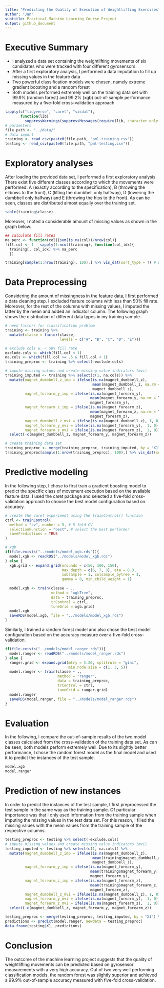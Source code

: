 ```yaml
---
title: "Predicting the Quality of Execution of Weightlifting Exercises"
author: "Jan"
subtitle: Practical Machine Learning Course Project
output: github_document
---
```



# Executive Summary
- I analyzed a data set containing the weightlifting movements of six candidates who were tracked with four different gyrosensors.
- After a first exploratory analysis, I performed a data imputation to fill up missing values in the feature data
- Two powerful classification models were chosen, namely extreme gradient boosting and a random forest
- Both models performed extremely well on the training data set with 99.9\% (random forest) and 99.2\% (xgb) out-of-sample performance measured by a five-fold cross-validation approach

```r
lapply(c("tidyverse", "caret", "visdat"), 
       function(lib) 
         suppressWarnings(suppressMessages(require(lib, character.only = T))))
# parameters
file.path <- "../data/"
# data import
training <- read_csv(paste0(file.path, "pml-training.csv"))
testing <- read_csv(paste0(file.path, "pml-testing.csv"))
```

# Exploratory analyses

After loading the provided data set, I performed a first exploratory analysis. There exist five different classes according to which the movements were performed: A (exactly according to the specification), B (throwing the ellbows to the front), C (lifting the dumbbell only halfway), D (lowering the dumbbell only halfway) and E (throwing the hips to the front). As can be seen, classes are distributed almost equally over the training set. 
```r
table(training$classe)
```

Moreover, I noted a considerable amount of missing values as shown in the graph below.
```r
## calculate fill rates
na_perc <- function(col){sum(is.na(col))/nrow(col)}
fill.col <- 1 - sapply(1:ncol(training), function(col_idx){
  training[, col_idx] %>% na_perc
  })

training[sample(1:nrow(training), 100),] %>% vis_dat(sort_type = T) # we see that a lot of the feature data is missing
```

# Data Preprocessing

Considering the amount of missingness in the feature data, I first performed a data cleaning step. I excluded feature columns with less than 50\% fill rate. Moreover, for the rest of the columns with missing values, I imputed the latter by the mean and added an indicator column. The following graph shows the distribution of different data types in my training sample. 

```r
# need factors for classification problem
training <- training %>% 
  mutate(classe = factor(classe, 
                         levels = c("A", "B", "C", "D", "E"))) 

# exclude cols w. < 50% fill rate
exclude.cols <- which(fill.col < 1)
na.cols <- which(fill.col >= .5 & fill.col < 1)
training_preproc <- training %>% select(-exclude.cols)

# impute missing values and create missing value indicators (mvi)
training_imputed <- training %>% select(c(1, na.cols)) %>% 
  mutate(magnet_dumbbell_z_imp = ifelse(is.na(magnet_dumbbell_z), 
                                        mean(magnet_dumbbell_z, na.rm = T), 
                                        magnet_dumbbell_z),
         magnet_forearm_y_imp = ifelse(is.na(magnet_forearm_y), 
                                       mean(magnet_forearm_y, na.rm = T), 
                                       magnet_forearm_y),
         magnet_forearm_z_imp = ifelse(is.na(magnet_forearm_z), 
                                       mean(magnet_forearm_z, na.rm = T), 
                                       magnet_forearm_z),
         magnet_dumbbell_z_mvi = ifelse(is.na(magnet_dumbbell_z), 1, 0),
         magnet_forearm_y_mvi = ifelse(is.na(magnet_forearm_y),  1, 0),
         magnet_forearm_z_mvi = ifelse(is.na(magnet_forearm_z),  1, 0)) %>%
  select(-c(magnet_dumbbell_z, magnet_forearm_y, magnet_forearm_z))

# create training data set
training_preproc <- merge(training_preproc, training_imputed, by = "X1") %>% select(-"X1")
training_preproc[sample(1:nrow(training_preproc), 100),] %>% vis_dat(sort_type = T)
```


# Predictive modeling

In the following step, I chose to first train a gradient boosting model to predict the specific class of movement execution based on the available feature data. I used the caret package and selected a five-fold cross-validation approach to choose the best model configuration based on accuracy.

```r
# create the caret experiment using the trainControl() function
ctrl <- trainControl(
  method = "cv", number = 5, # 5-fold CV
  selectionFunction = "best", # select the best performer
  savePredictions = TRUE
)

# xgb
if(file.exists("../models/model_xgb.rds")){
  model.xgb <- readRDS("../models/model_xgb.rds")
} else {
  xgb.grid <- expand.grid(nrounds = c(50, 100, 150), 
                          max_depth = c(6, 7, 8), eta = 0.3, 
                          subsample = 1, colsample_bytree = 1, 
                          gamma = 0, min_child_weight = 1)
  
  model.xgb <- train(classe ~ ., 
                     method = "xgbTree", 
                     data = training_preproc,
                     trControl = ctrl,
                     tuneGrid = xgb.grid)
  model.xgb
  saveRDS(model.xgb, file = "../models/model_xgb.rds")
}
```

Similarly, I trained a random forest model and also chose the best model configuration based on the accuracy measure over a five-fold cross-validation.

```r
if(file.exists("../models/model_ranger.rds")){
  model.ranger <- readRDS("../models/model_ranger.rds")
} else {
  ranger.grid <- expand.grid(mtry = 5:20, splitrule = "gini", 
                             min.node.size = c(1, 3, 5))
  model.ranger <- train(classe ~ .,
                        method = "ranger",
                        data = training_preproc,
                        trControl = ctrl, 
                        tuneGrid = ranger.grid)
  model.ranger
  saveRDS(model.ranger, file = "../models/model_ranger.rds")
}
```

# Evaluation

In the following, I compare the out-of-sample results of the two model classes calculated from the cross-validation of the training data set. As can be seen, both models perform extremely well. Due to its slightly better performance, I chose the random forest model as the final model and used it to predict the instances of the test sample.

```r
model.xgb
model.ranger
```
# Prediction of new instances

In order to predict the instances of the test sample, I first preprocessed the test sample in the same way as the training sample. Of particular importance was that I only used information from the training sample when imputing the missing values in the test data set. For this reason, I filled the missing values with the mean values from the training sample of the respective columns. 

```r
testing_preproc <- testing %>% select(-exclude.cols)
# impute missing values and create missing value indicators (mvi)
testing_imputed <- testing %>% select(c(1, na.cols)) %>% 
  mutate(magnet_dumbbell_z_imp = ifelse(is.na(magnet_dumbbell_z), 
                                        mean(training$magnet_dumbbell_z, na.rm = T), 
                                        magnet_dumbbell_z),
         magnet_forearm_y_imp = ifelse(is.na(magnet_forearm_y), 
                                       mean(training$magnet_forearm_y, na.rm = T), 
                                       magnet_forearm_y),
         magnet_forearm_z_imp = ifelse(is.na(magnet_forearm_z), 
                                       mean(training$magnet_forearm_z, na.rm = T), 
                                       magnet_forearm_z),
         magnet_dumbbell_z_mvi = ifelse(is.na(magnet_dumbbell_z), 1, 0),
         magnet_forearm_y_mvi = ifelse(is.na(magnet_forearm_y),  1, 0),
         magnet_forearm_z_mvi = ifelse(is.na(magnet_forearm_z),  1, 0)) %>%
  select(-c(magnet_dumbbell_z, magnet_forearm_y, magnet_forearm_z))

testing_preproc <- merge(testing_preproc, testing_imputed, by = "X1") %>% select(-"X1")
predictions <- predict(model.ranger, newdata = testing_preproc)
data.frame(testing$X1, predictions)
```

# Conclusion

The outcome of the machine learning project suggests that the quality of weightlifting movements can be predicted based on gyrosensor measurements with a very high accuracy. Out of two very well performing classification models, the random forest was slightly superior and achieved a 99.9\% out-of-sample accuracy measured with five-fold cross-validation.

